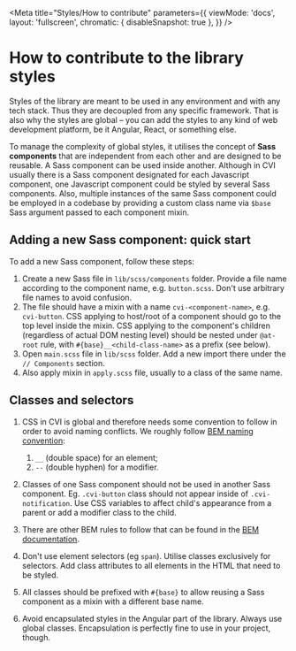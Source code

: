 
<Meta title="Styles/How to contribute" parameters={{
  viewMode: 'docs',
  layout: 'fullscreen',
  chromatic: { disableSnapshot: true },
}} />

# How to contribute to the library styles

Styles of the library are meant to be used in any environment and with any tech stack. Thus they are decoupled from any specific framework. That is also why the styles are global – you can add the styles to any kind of web development platform, be it Angular, React, or something else.

To manage the complexity of global styles, it utilises the concept of **Sass components** that are independent from each other and are designed to be reusable. A Sass component can be used inside another. Although in CVI usually there is a Sass component designated for each Javascript component, one Javascript component could be styled by several Sass components. Also, multiple instances of the same Sass component could be employed in a codebase by providing a custom class name via `$base` Sass argument passed to each component mixin.

## Adding a new Sass component: quick start

To add a new Sass component, follow these steps:

1. Create a new Sass file in `lib/scss/components` folder. Provide a file name according to the component name, e.g. `button.scss`. Don't use arbitrary file names to avoid confusion.
2. The file should have a mixin with a name `cvi-<component-name>`, e.g. `cvi-button`. CSS applying to host/root of a component should go to the top level inside the mixin. CSS applying to the component's children (regardless of actual DOM nesting level) should be nested under `@at-root` rule, with `#{base}__<child-class-name>` as a prefix (see below).
3. Open `main.scss` file in `lib/scss` folder. Add a new import there under the `// Components` section.
4. Also apply mixin in `apply.scss` file, usually to a class of the same name.

## Classes and selectors

1. CSS in CVI is global and therefore needs some convention to follow in order to avoid naming conflicts. We roughly follow [BEM naming convention](https://en.bem.info):

    1. `__` (double space) for an element;
    2. `--` (double hyphen) for a modifier.

2. Classes of one Sass component should not be used in another Sass component. Eg. `.cvi-button` class should not appear inside of `.cvi-notification`. Use CSS variables to affect child's appearance from a parent or add a modifier class to the child.
3. There are other BEM rules to follow that can be found in the [BEM documentation](https://en.bem.info/methodology/quick-start/).
4. Don't use element selectors (eg `span`). Utilise classes exclusively for selectors. Add class attributes to all elements in the HTML that need to be styled.
5. All classes should be prefixed with `#{base}` to allow reusing a Sass component as a mixin with a different base name.
6. Avoid encapsulated styles in the Angular part of the library. Always use global classes. Encapsulation is perfectly fine to use in your project, though.

